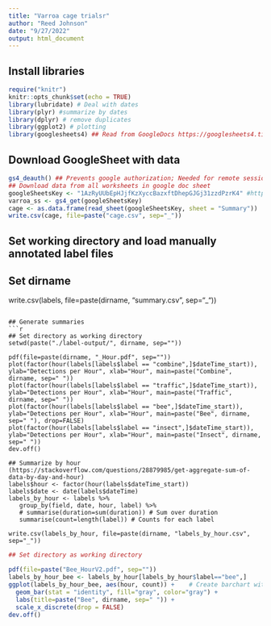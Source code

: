 ```yaml
---
title: "Varroa cage trialsr"
author: "Reed Johnson"
date: "9/27/2022"
output: html_document
---
```


## Install libraries
```r
require("knitr")
knitr::opts_chunk$set(echo = TRUE)
library(lubridate) # Deal with dates
library(plyr) #summarize by dates
library(dplyr) # remove duplicates
library(ggplot2) # plotting
library(googlesheets4) ## Read from GoogleDocs https://googlesheets4.tidyverse.org/
```

## Download GoogleSheet with data
```r
gs4_deauth() ## Prevents google authorization; Needed for remote session (but keys must be used and sheets must be shared to anyone)
## Download data from all worksheets in google doc sheet
googleSheetsKey <- "1AzRyUUbEpHJjfKzXyccBazxftDhepGJGj31zzdPzrK4" #https://docs.google.com/spreadsheets/d/1AzRyUUbEpHJjfKzXyccBazxftDhepGJGj31zzdPzrK4/edit#gid=0
varroa_ss <- gs4_get(googleSheetsKey)
cage <- as.data.frame(read_sheet(googleSheetsKey, sheet = "Summary"))
write.csv(cage, file=paste("cage.csv", sep="_"))


```
## Set working directory and load manually annotated label files
## Set dirname


write.csv(labels, file=paste(dirname, "summary.csv", sep="_"))

```

## Generate summaries
```r
## Set directory as working directory
setwd(paste("./label-output/", dirname, sep=""))

pdf(file=paste(dirname, "_Hour.pdf", sep=""))
plot(factor(hour(labels[labels$label == "combine",]$dateTime_start)), ylab="Detections per Hour", xlab="Hour", main=paste("Combine", dirname, sep=" "))
plot(factor(hour(labels[labels$label == "traffic",]$dateTime_start)), ylab="Detections per Hour", xlab="Hour", main=paste("Traffic", dirname, sep=" "))
plot(factor(hour(labels[labels$label == "bee",]$dateTime_start)), ylab="Detections per Hour", xlab="Hour", main=paste("Bee", dirname, sep=" "), drop=FALSE)
plot(factor(hour(labels[labels$label == "insect",]$dateTime_start)), ylab="Detections per Hour", xlab="Hour", main=paste("Insect", dirname, sep=" "))
dev.off()

## Summarize by hour (https://stackoverflow.com/questions/28879985/get-aggregate-sum-of-data-by-day-and-hour)
labels$hour <- factor(hour(labels$dateTime_start))
labels$date <- date(labels$dateTime)
labels_by_hour <- labels %>%
   group_by(field, date, hour, label) %>%
   # summarise(duration=sum(duration)) # Sum over duration
   summarise(count=length(label)) # Counts for each label

write.csv(labels_by_hour, file=paste(dirname, "labels_by_hour.csv", sep="_"))
```

```r
## Set directory as working directory

pdf(file=paste("Bee_HourV2.pdf", sep=""))
labels_by_hour_bee <- labels_by_hour[labels_by_hour$label=="bee",]
ggplot(labels_by_hour_bee, aes(hour, count)) +    # Create barchart without 0-levels
  geom_bar(stat = "identity", fill="gray", color="gray") + 
  labs(title=paste("Bee", dirname, sep=" ")) +
  scale_x_discrete(drop = FALSE)
dev.off()

```


